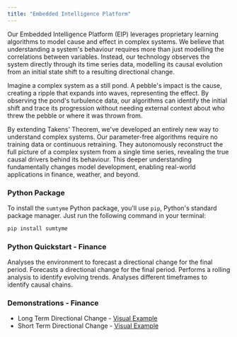 ```yaml
---
title: "Embedded Intelligence Platform"
---
```


Our Embedded Intelligence Platform (EIP) leverages proprietary learning algorithms to model cause and effect in complex systems. We believe that understanding a system's behaviour requires more than just modelling the correlations between variables. Instead, our technology observes the system directly through its time series data, modelling its causal evolution from an initial state shift to a resulting directional change.

Imagine a complex system as a still pond. A pebble's impact is the cause, creating a ripple that expands into waves, representing the effect. By observing the pond's turbulence data, our algorithms can identify the initial shift and trace its progression without needing external context about who threw the pebble or where it was thrown from.

By extending Takens' Theorem, we've developed an entirely new way to understand complex systems. Our parameter-free algorithms require no training data or continuous retraining. They autonomously reconstruct the full picture of a complex system from a single time series, revealing the true causal drivers behind its behaviour. This deeper understanding fundamentally changes model development, enabling real-world applications in finance, weather, and beyond.

### Python Package

To install the `sumtyme` Python package, you'll use `pip`, Python's standard package manager. Just run the following command in your terminal:

```powershell
pip install sumtyme
```

### Python Quickstart - Finance

<Card title="Model Environment" href="/finance/model">
  Analyses the environment to forecast a directional change for the final period.
</Card>

<Card title="Forecast Change" href="/finance/forecast">
  Forecasts a directional change for the final period.
</Card>

<Card title="Rolling Forecast" href="/finance/rolling">
  Performs a rolling analysis to identify evolving trends.
</Card>

<Card title="Identify Causal Chains" href="/finance/propagation">
  Analyses different timeframes to identify causal chains.
</Card>

### Demonstrations - Finance

- Long Term Directional Change - [Visual Example](https://datawrapper.dwcdn.net/cfxxB/14/)
- Short Term Directional Change - [Visual Example](https://datawrapper.dwcdn.net/5cPh1/5/)

